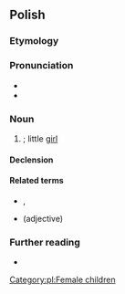 {{also|dziewczynką}}
==Polish==

===Etymology===
{{suffix|pl|dziewczyna|ka}}

===Pronunciation===
* {{pl-IPA}}
* {{audio|pl|Pl-dziewczynka.ogg|Audio}}

===Noun===
{{pl-noun|f}}

# {{diminutive of|pl|dziewczyna}}; little [[girl]]

====Declension====
{{pl-decl-noun-f}}

====Related terms====
* {{l|pl|dziewczyna}}, {{l|pl|dziewczę}}
* {{l|pl|dziewczęcy}} (adjective)

===Further reading===
* {{R:PWN}}

[[Category:pl:Female children]]